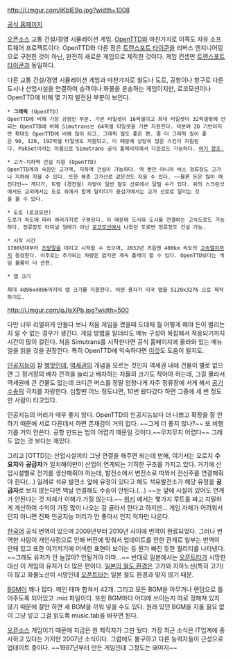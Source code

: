 http://i.imgur.com/iKbIE9o.jpg?width=1008

[http://www.simutrans.com 공식 홈페이지]

[[오픈소스]] 교통 건설/경영 시뮬레이션 게임. [[OpenTTD]]와 마찬가지로 이쪽도 자유 소프트웨어 프로젝트이다. OpenTTD와 다른 점은 [[트랜스포트 타이쿤]]을 리버스 엔지니어링으로 구현한 것이 아닌, 완전히 새로운 게임으로 제작한 것이다. 게임 컨셉만 [[트랜스포트 타이쿤]]과 동일하다.

다른 교통 건설/경영 시뮬레이션 게임과 마찬가지로 철도나 도로, 공항이나 항구로 다른 도시나 산업시설을 연결하여 승객이나 화물을 운송하는 게임이지만, 로코모션이나 OpenTTD에 비해 몇 가지 발전된 부분이 보인다.

 * '''그래픽''' (OpenTTD)
 OpenTTD에 비해 가장 강점인 부분. 기본 타일셋이 16픽셀이고 최대 타일셋이 32픽셀밖에 안되는 OpenTTD에 비해 Simutrans는 64픽셀 타일셋을 기본 지원한다. 덕분에 2D 기반이지만 확대도 OpenTTD에 비해 많이 되고, 그래픽 질도 좋은 편. 좀 더 그래픽 질이 좋은 96, 128, 192픽셀 타일셋도 지원되고, 이 때문에 상당히 많은 스킨이 지원된다. PakSet이라는 이름으로 Simutrans 공식 홈페이지에서 다운로드 가능하다. [http://www.simutrans.com/paksets.htm 여기 참조.]

 * 고가-지하역 건설 지원 (OpenTTD)
 OpenTTD계의 숙원인 고가역, 지하역 건설이 가능하다. 역 뿐만 아니라 버스 정류장도 고가나 지하에 지을 수 있다. 또한 복층 고가선로 같은것도 지을 수 있다. ~~물론 돈은 많이 깨진다만~~ 게다가, 트램 (경전철) 차량이 일반 철도 선로에서 달릴 수가 있다. 위의 스크린샷에서도 교외에서는 도로 위에서 함께 달리다가 중심가에서는 고가 선로로 달리는 것을 볼 수 있다.

 * 도로 (로코모션)
 도로가 속도에 따라 여러가지로 구분된다. 이 때문에 도시와 도시를 연결하는 고속도로도 가능하다. 정류장도 터미널 형태가 아닌 [[로코모션]]에서 나왔던 도로변 정류장도 건설 가능.

 * 시작 시간
 1700년대부터 [[조랑말]]을 데리고 시작할 수 있으며, 2032년 즈음엔 400km 속도의 [[고속열차]]까지 등장한다. 이후로는 추가되는 차량은 없지만 계속 플레이 할 수 있다. OpenTTD보다는 게임 볼륨이 더 큰편.

 * 맵 크기

 최대 4096x4096까지의 맵 크기를 지원한다. 어떤 용자가 미국 맵을 5120x3276 으로 제작하기도.

http://i.imgur.com/qJIsXPb.jpg?width=500

다만 너무 리얼하게 만들다 보니 처음 게임을 켰을때 도대체 뭘 어떻게 해야 돈이 벌리는지 알 수 없는 경우가 생긴다. 게임 방법을 알더라도 메뉴 구성이 복잡해서 적응되기까지 시간이 많이 걸린다. 처음 Simutrans를 시작한다면 공식 홈페이지에 올라와 있는 메뉴얼을 읽을 것을 권장한다. 특히 OpenTTD에 익숙하다면 [http://simutrans-germany.com/wiki/wiki/tiki-index.php?page=en_TransportTycoon 이것]도 도움이 될지도.

[[인공지능]]이 참 [[병맛]]인데, [[역세권]]의 개념을 모르는 것인지 역세권 내에 건물이 별로 없으면 그 정거장의 배차 간격을 늘리고 배차하는 차들의 크기도 작아야 하는데, 그걸 몰라서 역세권에 큰 건물도 없는데 크디큰 버스를 정말 엄청나게 자주 정류장에 서게 해서 [[공기수송]]의 극치를 자랑한다. 심할땐 어느 정도냐면, 10번 왔다갔다 하면 그중에 세 번 정도만 사람이 타고있다.

인공지능의 머리가 매우 좋지 않다. OpenTTD의 인공지능보다 더 나쁘고 확장을 잘 안하기 때문에 서로 다른데서 하면 존재감이 거의 없다. ~~그게 더 좋지 않나?~~ 또 비행기를 거의 안쓴다. 공항 만드는 법이 어렵기 때문일 것이다.~~무지무지 어렵다~~ 그래도 없는 것 보다는 재밌다.

그리고 [OTTD]는 산업시설끼리 그냥 연결을 해주면 되는데 반해, 여기서는 오로지 '''수요자'''와 '''공급자'''가 일치해야만이 산업이 연계되는 기히한 구조를 가지고 있다. 거기에 산업시설별로 전기를 생산해줘야 하는데, 발전소에서 변전소로 따와서 전신주를 연결해줘야 한다(...) 일례로 석유 발전소 앞에 유정이 있다고 해도 석유발전소가 해당 유정을 '''공급자'''로 보지 않는다면 백날 연결해도 수송이 안된다.(...) ~~눈 앞에 시설이 있어도 연계가 안된다는 것 자체가 이해가 가질 않는다.~~ [http://simutrans-germany.com/wiki/wiki/tiki-index.php 위키] 에서는 몇가지 루트를 짜고 치밀하게 계산하여 수익이 가장 많이 나오는 걸 골라서 한다고 하지만... 게임 자체가 어려워서인지 아니면 진짜 인공지능 머리가 안 좋아서 인지 적자만 나온다.

[[한국어]] 공식 번역이 있으며 2009년부터 2010년 사이에 번역이 완료되었다. 그러나 번역한 사람이 개인사정으로 인해 버전에 맞춰서 업데이트를 안한 관계로 일부는 번역이 안돼 있고 또한 여기저기에 어색한 표현이 보이는 등 뭔가 빠진 듯한 퀄리티를 나타낸다. ~~그래도 유저가 안 늘잖아? 안될거야 아마...~~ 반대로 일본에서는 [[오픈트타]]가 시망한 대신 이 게임의 유저가 더 많은 편이다. [[일본의 철도 환경]]은 고가와 지하노선(특히 고가)이 많고 화물노선이 시망인데 [[오픈트타]]는 일본 철도 환경과 맞지 않기 때문. 

[[BGM]]이 꽤나 많다. 메인 테마 합쳐서 42개. 그리고 모든 BGM을 아무거나 랜덤으로 틀어주도록 되어있고 .mid 파일이다. 또한 BGM마다 어디에 쓰이는지 따로 정해져 있지 않기 때문에 잘만 하면 새 BGM을 끼워 넣을 수도 있다. 원래 있던 BGM을 지울 필요 없이 그냥 넣고 그걸 읽도록 music.tab을 바꾸면 된다.

[[오픈소스]] 게임이기 때문에 지금은 원 제작자가 그만 뒀다. 가장 최근 소식은 IT업계에 종사하고 있다는 거지만 2007년 소식이다. 그럼에도 불구하고 다른 능력자들이 근성으로 업데이트 중이다. ~~1997년부터 만든 게임인데 그정도는 돼야지~~
